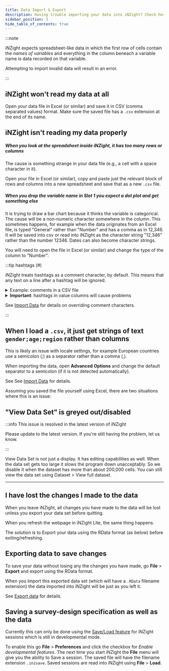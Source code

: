 ```yaml
---
title: Data Import & Export
description: Having trouble importing your data into iNZight? Check here for common issues and solutions.
sidebar_position: 3
hide_table_of_contents: true
---
```



<TOCInline toc={toc} />

:::note

iNZight expects spreadsheet-like data in which the first row of cells contain the _names of variables_ and everything in the column beneach a variable name is data recorded on that variable.

Attempting to import invalid data will result in an error.

:::

## iNZight won't read my data at all

Open your data file in Excel (or similar) and save it in CSV (comma separated values) format. Make sure the saved file has a `.csv` extension at the end of its name.

## iNZight isn't reading my data properly

##### When you look at the spreadsheet inside iNZight, it has too many rows or columns

The cause is something strange in your data file (e.g., a cell with a space character in it).

Open your file in Excel (or similar), copy and paste just the relevant block of rows and columns into a new spreadsheet and save that as a new `.csv` file.

##### When you drop the variable name in Slot 1 you expect a dot plot and get something else

It is trying to draw a bar chart because it thinks the variable is categorical. The cause will be a non-numeric character somewhere in the column. This sometimes happens, for example when the data originates from an Excel file, is typed "General" rather than "Number" and has a comma as in 12,346. It will be saved into csv or read into iNZight as the character string "12,346" rather than the number 12346. Dates can also become character strings.

You will need to open the file in Excel (or similar) and change the type of the column to "Number".

:::tip hashtags (#)

iNZight treats hashtags as a comment character, by default. This means that any text on a line after a hashtag will be ignored.

<details>
    <summary>Example: comments in a CSV file</summary>
    <div>
You can add additional information to a dataset at the top (or anywhere you like) by prefixing the line with a hashtag:

```
# this is an example data set with comments. You may wish to describe your variables.
# Variable1 is a letter; variable2 is a number; variable3 is either 'yes' or 'no'
# you can have as many comments as you like
variable1,variable2,variable3
A,3,yes
B,2,no
```

</div>
</details>
<details>
    <summary><strong>Important</strong>: hashtags in value columns will cause problems</summary>
    <div>
For example,

```
name,favourite_movie,year,genre
jack,the public enemy,1931,crime/drama
david,public enemy #2,1993,comedy
```

The second row of data will ignore everything after the #, so the year and genre will show up as missing values.

</div>
</details>

See [Import Data](/docs/reference/import-export/import-data) for details on overriding comment characters.

:::

## When I load a `.csv`, it just get strings of text `gender;age;region` rather than columns

This is likely an issue with locale settings, for example European countries use a semicolon (;) as a separator rather than a comma (,).

When importing the data, open **Advanced Options** and change the default separator to a semicolon (if it is not detected automatically).

See See [Import Data](/docs/reference/import-export/import-data) for details.

Assuming you saved the file yourself using Excel, there are two situations where this is an issue:

## "View Data Set" is greyed out/disabled

:::info This issue is resolved in the latest version of iNZight

Please update to the latest version. If you're still having the problem, let us know.

:::

View Data Set is not just a display. It has editing capabilities as well. When the data set gets too large it slows the program down unacceptably. So we disable it when the dataset has more than about 200,000 cells. You can still view the data set using Dataset > View full dataset.

---

## I have lost the changes I made to the data

When you leave iNZight, all changes you have made to the data will be lost unless you export your data set before quitting.

When you refresh the webpage in iNZight Lite, the same thing happens.

The solution is to Export your data using the RData format (as below) before exiting/refreshing.

## Exporting data to save changes

To save your data without losing any the changes you have made, go **File** > **Export** and export using the RData format.

When you Import this exported data set (which will have a `.RData` filename extension) the data imported into iNZight will be just as you left it.

See [Export data](/docs/reference/import-export/export-data) for details.

## Saving a survey-design specification as well as the data

Currently this can only be done using the [Save/Load feature](/docs/reference/import-export/save) for iNZight sessions which is still in developmental mode.

To enable this go **File** > **Preferences** and click the checkbox for _Enable developmental features_. The next time you start iNZight the **File** menu will give you the ability to Save a session. The saved file will have the filename extension `.inzsave`. Saved sessions are read into iNZight using **File** > **Load**.

